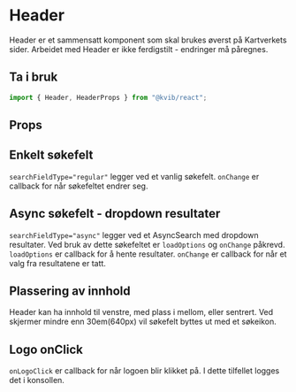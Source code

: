 
<Meta of={HeaderStories} />

# Header

Header er et sammensatt komponent som skal brukes øverst på Kartverkets sider. Arbeidet med Header er ikke ferdigstilt - endringer må påregnes.

## Ta i bruk

```jsx
import { Header, HeaderProps } from "@kvib/react";
```

## Props

<Canvas of={HeaderStories.Header} />
<Controls of={HeaderStories.Header} />

## Enkelt søkefelt

`searchFieldType="regular"` legger ved et vanlig søkefelt. `onChange` er callback for når søkefeltet endrer seg.

<Canvas of={HeaderStories.HeaderSearch} />

## Async søkefelt - dropdown resultater

`searchFieldType="async"` legger ved et AsyncSearch med dropdown resultater. Ved bruk av dette søkefeltet er `loadOptions` og `onChange` påkrevd. `loadOptions` er callback for å hente resultater.
`onChange` er callback for når et valg fra resultatene er tatt.

<Canvas of={HeaderStories.HeaderSearchAsync} />

## Plassering av innhold

Header kan ha innhold til venstre, med plass i mellom, eller sentrert. Ved skjermer mindre enn 30em(640px) vil søkefelt byttes ut med et søkeikon.

<Canvas of={HeaderStories.HeaderJustifyContent} />

## Logo onClick

`onLogoClick` er callback for når logoen blir klikket på. I dette tilfellet logges det i konsollen.

<Canvas of={HeaderStories.HeaderLogoButton} />
